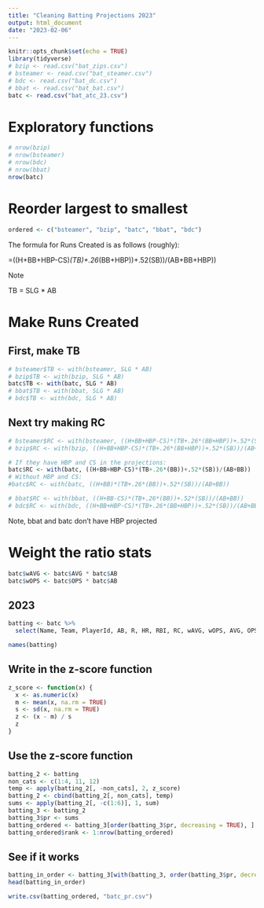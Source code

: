 ---
title: "Cleaning Batting Projections 2023"
output: html_document
date: "2023-02-06"
---


```{r setup, include=FALSE}
knitr::opts_chunk$set(echo = TRUE)
library(tidyverse)
# bzip <- read.csv("bat_zips.csv")
# bsteamer <- read.csv("bat_steamer.csv")
# bdc <- read.csv("bat_dc.csv")
# bbat <- read.csv("bat_bat.csv")
batc <- read.csv("bat_atc_23.csv")
```

# Exploratory functions

```{r}
# nrow(bzip)
# nrow(bsteamer)
# nrow(bdc)
# nrow(bbat)
nrow(batc)
```

# Reorder largest to smallest

```{r}
ordered <- c("bsteamer", "bzip", "batc", "bbat", "bdc")
```

The formula for Runs Created is as follows (roughly):

=((H+BB+HBP-CS)*(TB)+.26*(BB+HBP))+.52(SB))/(AB+BB+HBP))

Note

TB = SLG * AB

# Make Runs Created

## First, make TB

```{r}
# bsteamer$TB <- with(bsteamer, SLG * AB)
# bzip$TB <- with(bzip, SLG * AB)
batc$TB <- with(batc, SLG * AB)
# bbat$TB <- with(bbat, SLG * AB)
# bdc$TB <- with(bdc, SLG * AB)
```

## Next try making RC

```{r}
# bsteamer$RC <- with(bsteamer, ((H+BB+HBP-CS)*(TB+.26*(BB+HBP))+.52*(SB))/(AB+BB+HBP))
# bzip$RC <- with(bzip, ((H+BB+HBP-CS)*(TB+.26*(BB+HBP))+.52*(SB))/(AB+BB+HBP))

# If they have HBP and CS in the projections:
batc$RC <- with(batc, ((H+BB+HBP-CS)*(TB+.26*(BB))+.52*(SB))/(AB+BB))
# Without HBP and CS:
#batc$RC <- with(batc, ((H+BB)*(TB+.26*(BB))+.52*(SB))/(AB+BB))

# bbat$RC <- with(bbat, ((H+BB-CS)*(TB+.26*(BB))+.52*(SB))/(AB+BB))
# bdc$RC <- with(bdc, ((H+BB+HBP-CS)*(TB+.26*(BB+HBP))+.52*(SB))/(AB+BB+HBP))
```

Note, bbat and batc don't have HBP projected

# Weight the ratio stats

```{r}
batc$wAVG <- batc$AVG * batc$AB
batc$wOPS <- batc$OPS * batc$AB

```

## 2023

```{r}
batting <- batc %>%
  select(Name, Team, PlayerId, AB, R, HR, RBI, RC, wAVG, wOPS, AVG, OPS)

names(batting)
```

## Write in the z-score function

```{r}
z_score <- function(x) {
  x <- as.numeric(x)
  m <- mean(x, na.rm = TRUE)
  s <- sd(x, na.rm = TRUE)
  z <- (x - m) / s
  z
}
```

## Use the z-score function

```{r}
batting_2 <- batting
non_cats <- c(1:4, 11, 12)
temp <- apply(batting_2[, -non_cats], 2, z_score)
batting_2 <- cbind(batting_2[, non_cats], temp)
sums <- apply(batting_2[, -c(1:6)], 1, sum)
batting_3 <- batting_2
batting_3$pr <- sums
batting_ordered <- batting_3[order(batting_3$pr, decreasing = TRUE), ]
batting_ordered$rank <- 1:nrow(batting_ordered)
```

## See if it works

```{r}
batting_in_order <- batting_3[with(batting_3, order(batting_3$pr, decreasing = TRUE)), ]
head(batting_in_order)
```

```{r}
write.csv(batting_ordered, "batc_pr.csv")
```
